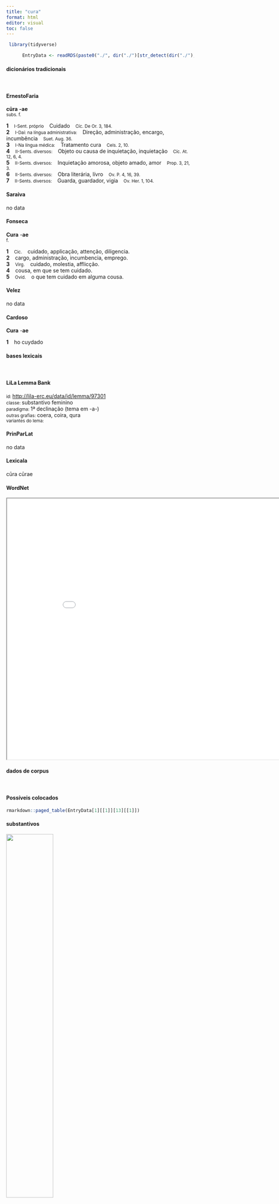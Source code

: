 ```yaml
---
title: "cura"
format: html
editor: visual
toc: false
---
```



```r
 library(tidyverse) 

      EntryData <- readRDS(paste0("./", dir("./")[str_detect(dir("./"), "_xx99-117-114-97xx_.rds")]))

```


#### dicionários tradicionais

&emsp;




::: panel-tabset

#### ErnestoFaria

<b>cūra</b> <b>-ae</b> <br> <small>subs. f.</small> <br> <small></small>   <p> <b>1</b> &ensp; <small>I-Sent. próprio</small> &ensp; Cuidado &ensp; <small>Cíc. De Or. 3, 184.</small> <br> <b>2</b> &ensp; <small>I-Daí: na língua administrativa:</small> &ensp; Direção, administração, encargo, incumbência &ensp; <small>Suet. Aug. 36.</small> <br> <b>3</b> &ensp; <small>I-Na língua médica:</small> &ensp; Tratamento cura &ensp; <small>Cels. 2, 10.</small> <br> <b>4</b> &ensp; <small>II-Sents. diversos:</small> &ensp; Objeto ou causa de inquietação, inquietação &ensp; <small>Cíc. At. 12, 6, 4.</small> <br> <b>5</b> &ensp; <small>II-Sents. diversos:</small> &ensp; Inquietação amorosa, objeto amado, amor &ensp; <small>Prop. 3, 21, 3.</small> <br> <b>6</b> &ensp; <small>II-Sents. diversos:</small> &ensp; Obra literária, lívro &ensp; <small>Ov. P. 4, 16, 39.</small> <br> <b>7</b> &ensp; <small>II-Sents. diversos:</small> &ensp; Guarda, guardador, vigia &ensp; <small>Ov. Her. 1, 104.</small> </p>




#### Saraiva

no data




#### Fonseca

<b>Cura</b> -<b>ae</b> <br> <small>f.</small>   <p> <b>1</b> &ensp; <small>Cic.</small> &ensp; cuidado, applicação, attenção, diligencia. <br> <b>2</b> &ensp; cargo, administração, incumbencia, emprego. <br> <b>3</b> &ensp; <small>Virg.</small> &ensp; cuidado, molestia, afflicção. <br> <b>4</b> &ensp; cousa, em que se tem cuidado. <br> <b>5</b> &ensp; <small>Ovid.</small> &ensp; o que tem cuidado em alguma cousa. </p>




#### Velez

no data




#### Cardoso

<b>Cura</b> -<b>ae</b>   <p> <b>1</b> &ensp; ho cuydado </p>


:::



#### bases lexicais

&emsp;






::: panel-tabset

#### LiLa Lemma Bank

<small> id: </small> <a href=' http://lila-erc.eu/data/id/lemma/97301 ' target="_blank"> http://lila-erc.eu/data/id/lemma/97301 </a> <br>
<small> classe: </small> substantivo feminino   <br>
<small> paradigma: </small> 1ª declinação (tema em -a-) <br>
<small> outras grafias: </small> coera, coira, qura <br>
<small> variantes do lema: </small>  <br>





#### PrinParLat

no data




#### Lexicala

cūra 
 cūrae




#### WordNet

<iframe width='900' height='700' src='Media/Tree__xx99-117-114-97xx__sem_type_lexemes_pt.html'>

</iframe>


:::



#### dados de corpus

&emsp;




::: panel-tabset

#### Possíveis colocados

```r

rmarkdown::paged_table(EntryData[1][[1]][13][[1]])

```


#### substantivos

![](./Media/wordcloud__xx99-117-114-97xx__BY_collocate_scoreSUBST.webp){width=50% fig-alt='This chart plots collocate by scoreSUBST, for the headword cura here are all the values plotted: collocate: uigilia; scoreSUBST: 2. collocate: sine; scoreSUBST: 0. collocate: magnus; scoreSUBST: 0. collocate: deus; scoreSUBST: 2. collocate: suus; scoreSUBST: 0. collocate: ego; scoreSUBST: 0. collocate: sum; scoreSUBST: 0'}




#### adjetivos

![](./Media/wordcloud__xx99-117-114-97xx__BY_collocate_scoreADJ.webp){width=50% fig-alt='This chart plots collocate by scoreADJ, for the headword cura here are all the values plotted: collocate: uigilia; scoreADJ: 0. collocate: sine; scoreADJ: 0. collocate: magnus; scoreADJ: 2. collocate: deus; scoreADJ: 0. collocate: suus; scoreADJ: 0. collocate: ego; scoreADJ: 0. collocate: sum; scoreADJ: 0'}




#### verbos

![](./Media/wordcloud__xx99-117-114-97xx__BY_collocate_scoreVERBO.webp){width=50% fig-alt='This chart plots collocate by scoreVERBO, for the headword cura here are all the values plotted: collocate: uigilia; scoreVERBO: 0. collocate: sine; scoreVERBO: 0. collocate: magnus; scoreVERBO: 0. collocate: deus; scoreVERBO: 0. collocate: suus; scoreVERBO: 0. collocate: ego; scoreVERBO: 0. collocate: sum; scoreVERBO: 1'}




#### advérbios

![](./Media/wordcloud__xx99-117-114-97xx__BY_collocate_scoreADV.webp){width=50% fig-alt='This chart plots collocate by scoreADV, for the headword cura here are all the values plotted: collocate: uigilia; scoreADV: 0. collocate: sine; scoreADV: 0. collocate: magnus; scoreADV: 0. collocate: deus; scoreADV: 0. collocate: suus; scoreADV: 0. collocate: ego; scoreADV: 0. collocate: sum; scoreADV: 0'}




#### preposições e conjunções

![](./Media/wordcloud__xx99-117-114-97xx__BY_collocate_scoreFUNC.webp){width=50% fig-alt='This chart plots collocate by scoreFUNC, for the headword cura here are all the values plotted: collocate: uigilia; scoreFUNC: 0. collocate: sine; scoreFUNC: 20. collocate: magnus; scoreFUNC: 0. collocate: deus; scoreFUNC: 0. collocate: suus; scoreFUNC: 0. collocate: ego; scoreFUNC: 0. collocate: sum; scoreFUNC: 0'}


:::



::: panel-tabset

#### ExemplosTraduzidos

<p> ergo mei <b>curam</b> ago <br> <small> Sen.Ep.121.17 <br> portanto eu cuido de mim. <small> [JDD] </small> </small> </p>
; <p> Magna me <b>cura</b> levaris <br> <small> Cic.Att.5.4.3 <br> me terás livrado de uma grande preocupação. <small> [JDD] </small> </small> </p>
; <p> <b>curam</b> perempti maior excussit timor <br> <small> Sen.Oed.244 <br> Um temor maior afugentou a preocupação com o assassinato. <small> [JDD] </small> </small> </p>
; <p> hac quidem <b>cura</b> certe iam vacuus sum <br> <small> Cic.Att.2.17.2 <br> Desta preocupação já estou realmente livre. <small> [JDD] </small> </small> </p>
; <p> remittunt ipsi hanc deo <b>curam</b> externa contemnunt <br> <small> Sen.Prov.6.1 <br> Eles próprios afastam do deus essa preocupação: menosprezam as coisas exteriores. <small> [JDD] </small> </small> </p>
; <p> de re Piliae quod scribis erit mihi <b>curae</b> <br> <small> Cic.Att.4.16.4 <br> Quanto ao que me escreves a respeito do assunto de Pília, cuidarei disso. <small> [JDD] </small> </small> </p>
; <p> ita sine <b>cura</b> consules sunt ut paene liberum sit senatori non adesse <br> <small> Cic.Phil.1.12.4 <br> De tal modo são os cônsules sem preocupação com isso, que é quase livre para o senador não estar presente. <small> [JDD] </small> </small> </p>
; <p> postquam omnium animos alacris uidet cohortatus ut petitionem suam <b>curae</b> haberent conuentum dimisit <br> <small> Sal.Cat.21.5 <br> Depois que vê os ânimos de todos cheios de entusiasmo, exortando-os a que tivessem em conta a sua candidatura, encerrou a reunião. <small> [JDD] </small> </small> </p>
; <p> languida ingenia et in somnum itura aut in uigiliam somno simillimam inertibus nectuntur elementis ut efficiatur uir cum <b>cura</b> dicendus fortiore fato opus est <br> <small> Sen.Prov.5.9 <br> Os temperamentos sem energia e que se inclinarão para o sono ou para a vigília muito semelhante ao sono são cosidos com elementos inativos; para que se faça um homem de quem se deva falar com respeito, é preciso um tecido mais forte. <small> [JDD, de outra edição] </small> </small> </p>





#### Frequência por autor

![](./Media/barchart__xx99-117-114-97xx__lemma_BY_author_Frequencies.webp){width=50% fig-alt='This charts plots the frequency of lemma by author_Frequencies. The Tacitus subcorpus registers the highest normalized frequency, with the value of 17.16 and an absolute frequency of 5. The Tacitus subcorpus follows, with a normalized frequency of 17.16 and an absolute frequency of 5. the subcorpus with the least normalized frequency is Suetonius with the normalized value of 0 and an absolute freqeuncy of 0. here are all the values: subcorpus: Caesar ; normalized frequency: 2 ; absolute frequency: 0.755344059218974. subcorpus: Cicero ; normalized frequency: 55 ; absolute frequency: 3.42627893648302. subcorpus: Horatius ; normalized frequency: 8 ; absolute frequency: 7.10416481662375. subcorpus: Ovidius ; normalized frequency: 4 ; absolute frequency: 6.86341798215511. subcorpus: Phaedrus ; normalized frequency: 7 ; absolute frequency: 10.6269925611052. subcorpus: Sallustius ; normalized frequency: 5 ; absolute frequency: 4.63778870234672. subcorpus: Seneca ; normalized frequency: 25 ; absolute frequency: 4.66583303783057. subcorpus: Suetonius ; normalized frequency: 0 ; absolute frequency: 0. subcorpus: Tacitus ; normalized frequency: 5 ; absolute frequency: 17.164435290079. subcorpus: Vergilius ; normalized frequency: 8 ; absolute frequency: 15.4440154440154. subcorpus: Hieronymus ; normalized frequency: 0 ; absolute frequency: 0'}




#### Frequência por gênero

![](./Media/barchart__xx99-117-114-97xx__lemma_BY_genre_Frequencies.webp){width=50% fig-alt='This charts plots the frequency of lemma by genre_Frequencies. The Poesia.épica subcorpus registers the highest normalized frequency, with the value of 15.44 and an absolute frequency of 8. The Poesia.lírica subcorpus follows, with a normalized frequency of 8.41 and an absolute frequency of 10. the subcorpus with the least normalized frequency is Prosa.ficcional with the normalized value of 0 and an absolute freqeuncy of 0. here are all the values: subcorpus: Prosa.histórica ; normalized frequency: 12 ; absolute frequency: 2.92120061345213. subcorpus: Prosa.filosófica ; normalized frequency: 26 ; absolute frequency: 4.28329022586119. subcorpus: Prosa.oratória ; normalized frequency: 28 ; absolute frequency: 2.6883527118758. subcorpus: Prosa.epistolográfica ; normalized frequency: 19 ; absolute frequency: 5.03457961260235. subcorpus: Poesia.lírica ; normalized frequency: 10 ; absolute frequency: 8.4125515268781. subcorpus: Poesia.didática ; normalized frequency: 9 ; absolute frequency: 7.63423530409704. subcorpus: Poesia.trágica ; normalized frequency: 7 ; absolute frequency: 6.08061153578874. subcorpus: Poesia.épica ; normalized frequency: 8 ; absolute frequency: 15.4440154440154. subcorpus: Prosa.ficcional ; normalized frequency: 0 ; absolute frequency: 0'}




#### Frequência por século

![](./Media/barchart__xx99-117-114-97xx__lemma_BY_period_Frequencies.webp){width=50% fig-alt='This charts plots the frequency of lemma by period_Frequencies. The II.d.C. subcorpus registers the highest normalized frequency, with the value of 13.09 and an absolute frequency of 5. The I.d.C. subcorpus follows, with a normalized frequency of 5.2 and an absolute frequency of 34. the subcorpus with the least normalized frequency is IV.d.C. with the normalized value of 0 and an absolute freqeuncy of 0. here are all the values: subcorpus: I.a.C. ; normalized frequency: 80 ; absolute frequency: 3.72352804282057. subcorpus: I.d.C. ; normalized frequency: 34 ; absolute frequency: 5.20116261281934. subcorpus: II.d.C. ; normalized frequency: 5 ; absolute frequency: 13.0890052356021. subcorpus: IV.d.C. ; normalized frequency: 0 ; absolute frequency: 0'}


:::

